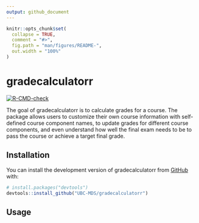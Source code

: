 ```yaml
---
output: github_document
---
```


<!-- README.md is generated from README.Rmd. Please edit that file -->

```r
knitr::opts_chunk$set(
  collapse = TRUE,
  comment = "#>",
  fig.path = "man/figures/README-",
  out.width = "100%"
)
```

# gradecalculatorr

<!-- badges: start -->
[![R-CMD-check](https://github.com/UBC-MDS/gradecalculatorr/actions/workflows/R-CMD-check.yaml/badge.svg)](https://github.com/UBC-MDS/gradecalculatorr/actions/workflows/R-CMD-check.yaml)
<!-- badges: end -->

The goal of gradecalculatorr is to calculate grades for a course. The package allows users to customize their own course information with self-defined course component names, to update grades for different course components, and even understand how well the final exam needs to be to pass the course or achieve a target final grade.


## Installation

You can install the development version of gradecalculatorr from [GitHub](https://github.com/) with:

``` r
# install.packages("devtools")
devtools::install_github("UBC-MDS/gradecalculatorr")
```

## Usage
